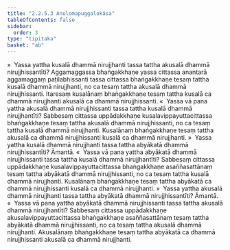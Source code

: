 ```yaml
---
title: "2.2.5.3 Anulomapuggalokāsa"
tableOfContents: false
sidebar:
  order: 3
type: "tipitaka"
basket: "ab"
---
```



<DynamicBreadcrumb />

<Division number="146">

<Paragraph number="625">
»  Yassa yattha kusalā dhammā nirujjhanti tassa tattha akusalā dhammā nirujjhissantīti?
</Paragraph>

<Paragraph number="626">
Aggamaggassa bhaṅgakkhaṇe yassa cittassa anantarā aggamaggaṃ paṭilabhissanti tassa cittassa bhaṅgakkhaṇe tesaṃ tattha kusalā dhammā nirujjhanti, no ca tesaṃ tattha akusalā dhammā nirujjhissanti. Itaresaṃ kusalānaṃ bhaṅgakkhaṇe tesaṃ tattha kusalā ca dhammā nirujjhanti akusalā ca dhammā nirujjhissanti.
</Paragraph>

<Paragraph number="627">
«  Yassa vā pana yattha akusalā dhammā nirujjhissanti tassa tattha kusalā dhammā nirujjhantīti?
</Paragraph>

<Paragraph number="628">
Sabbesaṃ cittassa uppādakkhaṇe kusalavippayuttacittassa bhaṅgakkhaṇe tesaṃ tattha akusalā dhammā nirujjhissanti, no ca tesaṃ tattha kusalā dhammā nirujjhanti. Kusalānaṃ bhaṅgakkhaṇe tesaṃ tattha akusalā ca dhammā nirujjhissanti kusalā ca dhammā nirujjhanti.
</Paragraph>

<Paragraph number="629">
»  Yassa yattha kusalā dhammā nirujjhanti tassa tattha abyākatā dhammā nirujjhissantīti? Āmantā.
</Paragraph>

<Paragraph number="630">
«  Yassa vā pana yattha abyākatā dhammā nirujjhissanti tassa tattha kusalā dhammā nirujjhantīti?
</Paragraph>

<Paragraph number="631">
Sabbesaṃ cittassa uppādakkhaṇe kusalavippayuttacittassa bhaṅgakkhaṇe asaññasattānaṃ tesaṃ tattha abyākatā dhammā nirujjhissanti, no ca tesaṃ tattha kusalā dhammā nirujjhanti. Kusalānaṃ bhaṅgakkhaṇe tesaṃ tattha abyākatā ca dhammā nirujjhissanti kusalā ca dhammā nirujjhanti.
</Paragraph>

</Division>
<Division number="147">

<Paragraph number="632">
»  Yassa yattha akusalā dhammā nirujjhanti tassa tattha abyākatā dhammā nirujjhissantīti? Āmantā.
</Paragraph>

<Paragraph number="633">
«  Yassa vā pana yattha abyākatā dhammā nirujjhissanti tassa tattha akusalā dhammā nirujjhantīti?
</Paragraph>

<Paragraph number="634">
Sabbesaṃ cittassa uppādakkhaṇe akusalavippayuttacittassa bhaṅgakkhaṇe asaññasattānaṃ tesaṃ tattha abyākatā dhammā nirujjhissanti, no ca tesaṃ tattha akusalā dhammā nirujjhanti. Akusalānaṃ bhaṅgakkhaṇe tesaṃ tattha abyākatā ca dhammā nirujjhissanti akusalā ca dhammā nirujjhanti.
</Paragraph>
</Division>